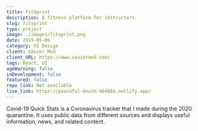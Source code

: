```yaml
---
title: FitSprint
description: A fitness platform for instructors.
slug: fitsprint
type: project
image: ./images/fitsprint.png
date: 2019-05-06
category: UI Design
client: Xavier Mod
client_URL: https://www.xaviermod.com/
tags: React, UI
ageWarning: false 
inDevelopment: false
featured: false
repo_link: Not available
live_link: https://peaceful-knuth-46468d.netlify.app/
---
```


Covid-19 Quick Stats is a Coronavirus tracker that I made during the 2020 quarantine. It uses public data from different sources and displays useful information, news, and related content.






